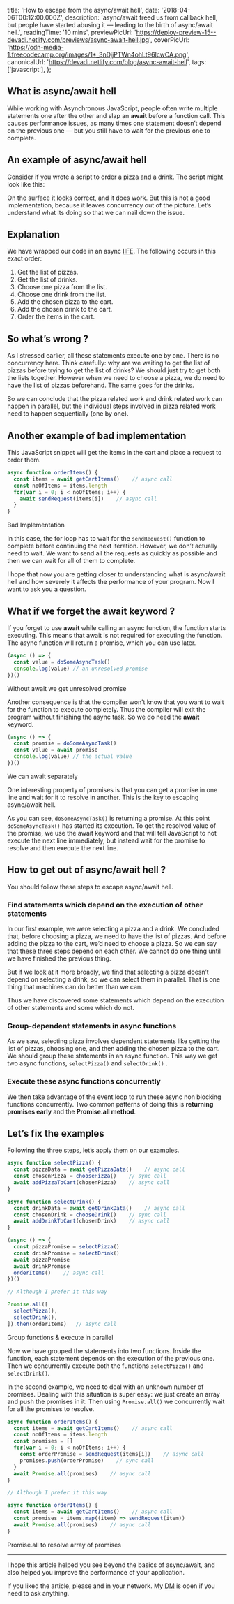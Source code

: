 
  title: 'How to escape from the async/await hell',
  date: '2018-04-06T00:12:00.000Z',
  description: 'async/await freed us from callback hell, but people have started abusing it — leading to the birth of async/await hell.',
  readingTime: '10 mins',
  previewPicUrl: 'https://deploy-preview-15--devadi.netlify.com/previews/async-await-hell.jpg',
  coverPicUrl: 'https://cdn-media-1.freecodecamp.org/images/1*_3nDjjPTWn4ohLt96IcwCA.png',
  canonicalUrl: 'https://devadi.netlify.com/blog/async-await-hell',
  tags: ['javascript'],
};

<MDXImage alt="Nesting awaits one after other" src={meta.coverPicUrl} />

## What is async/await hell

While working with Asynchronous JavaScript, people often write multiple statements one after the other and slap an **await** before a function call. This causes performance issues, as many times one statement doesn’t depend on the previous one — but you still have to wait for the previous one to complete.

## An example of async/await hell

Consider if you wrote a script to order a pizza and a drink. The script might look like this:

On the surface it looks correct, and it does work. But this is not a good implementation, because it leaves concurrency out of the picture. Let’s understand what its doing so that we can nail down the issue.

## Explanation

We have wrapped our code in an async [IIFE](https://developer.mozilla.org/en-US/docs/Glossary/IIFE). The following occurs in this exact order:

1. Get the list of pizzas.
1. Get the list of drinks.
1. Choose one pizza from the list.
1. Choose one drink from the list.
1. Add the chosen pizza to the cart.
1. Add the chosen drink to the cart.
1. Order the items in the cart.

## So what’s wrong ?

As I stressed earlier, all these statements execute one by one. There is no concurrency here. Think carefully: why are we waiting to get the list of pizzas before trying to get the list of drinks? We should just try to get both the lists together. However when we need to choose a pizza, we do need to have the list of pizzas beforehand. The same goes for the drinks.

So we can conclude that the pizza related work and drink related work can happen in parallel, but the individual steps involved in pizza related work need to happen sequentially (one by one).

## Another example of bad implementation

This JavaScript snippet will get the items in the cart and place a request to order them.

```js
async function orderItems() {
  const items = await getCartItems()    // async call
  const noOfItems = items.length
  for(var i = 0; i < noOfItems; i++) {
    await sendRequest(items[i])    // async call
  }
}
```
<CodeDescription>Bad Implementation</CodeDescription>

In this case, the for loop has to wait for the `sendRequest()` function to complete before continuing the next iteration. However, we don’t actually need to wait. We want to send all the requests as quickly as possible and then we can wait for all of them to complete.

I hope that now you are getting closer to understanding what is async/await hell and how severely it affects the performance of your program. Now I want to ask you a question.

## What if we forget the await keyword ?

If you forget to use **await** while calling an async function, the function starts executing. This means that await is not required for executing the function. The async function will return a promise, which you can use later.

```js {2}
(async () => {
  const value = doSomeAsyncTask()
  console.log(value) // an unresolved promise
})()
```
<CodeDescription>Without await we get unresolved promise</CodeDescription>

Another consequence is that the compiler won’t know that you want to wait for the function to execute completely. Thus the compiler will exit the program without finishing the async task. So we do need the **await** keyword.

```js {3}
(async () => {
  const promise = doSomeAsyncTask()
  const value = await promise
  console.log(value) // the actual value
})()
```
<CodeDescription>We can await separately</CodeDescription>

One interesting property of promises is that you can get a promise in one line and wait for it to resolve in another. This is the key to escaping async/await hell.

As you can see, `doSomeAsyncTask()` is returning a promise. At this point `doSomeAsyncTask()` has started its execution. To get the resolved value of the promise, we use the await keyword and that will tell JavaScript to not execute the next line immediately, but instead wait for the promise to resolve and then execute the next line.

## How to get out of async/await hell ?

You should follow these steps to escape async/await hell.

### Find statements which depend on the execution of other statements

In our first example, we were selecting a pizza and a drink. We concluded that, before choosing a pizza, we need to have the list of pizzas. And before adding the pizza to the cart, we’d need to choose a pizza. So we can say that these three steps depend on each other. We cannot do one thing until we have finished the previous thing.

But if we look at it more broadly, we find that selecting a pizza doesn’t depend on selecting a drink, so we can select them in parallel. That is one thing that machines can do better than we can.

Thus we have discovered some statements which depend on the execution of other statements and some which do not.

### Group-dependent statements in async functions

As we saw, selecting pizza involves dependent statements like getting the list of pizzas, choosing one, and then adding the chosen pizza to the cart. We should group these statements in an async function. This way we get two async functions, `selectPizza()` and `selectDrink()` .

### Execute these async functions concurrently

We then take advantage of the event loop to run these async non blocking functions concurrently. Two common patterns of doing this is **returning promises early** and the **Promise.all method**.

## Let’s fix the examples

Following the three steps, let’s apply them on our examples.

```js {14,15}
async function selectPizza() {
  const pizzaData = await getPizzaData()    // async call
  const chosenPizza = choosePizza()    // sync call
  await addPizzaToCart(chosenPizza)    // async call
}

async function selectDrink() {
  const drinkData = await getDrinkData()    // async call
  const chosenDrink = chooseDrink()    // sync call
  await addDrinkToCart(chosenDrink)    // async call
}

(async () => {
  const pizzaPromise = selectPizza()
  const drinkPromise = selectDrink()
  await pizzaPromise
  await drinkPromise
  orderItems()    // async call
})()

// Although I prefer it this way

Promise.all([
  selectPizza(),
  selectDrink(),
]).then(orderItems)   // async call
```
<CodeDescription>Group functions & execute in parallel</CodeDescription>

Now we have grouped the statements into two functions. Inside the function, each statement depends on the execution of the previous one. Then we concurrently execute both the functions `selectPizza()` and `selectDrink()`.

In the second example, we need to deal with an unknown number of promises. Dealing with this situation is super easy: we just create an array and push the promises in it. Then using `Promise.all()` we concurrently wait for all the promises to resolve.

```js {7,9,16,17}
async function orderItems() {
  const items = await getCartItems()    // async call
  const noOfItems = items.length
  const promises = []
  for(var i = 0; i < noOfItems; i++) {
    const orderPromise = sendRequest(items[i])    // async call
    promises.push(orderPromise)    // sync call
  }
  await Promise.all(promises)    // async call
}

// Although I prefer it this way

async function orderItems() {
  const items = await getCartItems()    // async call
  const promises = items.map((item) => sendRequest(item))
  await Promise.all(promises)    // async call
}
```
<CodeDescription>Promise.all to resolve array of promises</CodeDescription>

----

I hope this article helped you see beyond the basics of async/await, and also helped you improve the performance of your application.

If you liked the article, please <TwitterShare meta={meta} /> and in your network. My [DM](https://twitter.com/messages/1650129775-1650129775?recipient_id=1650129775&text=Hey!) is open if you need to ask anything.
